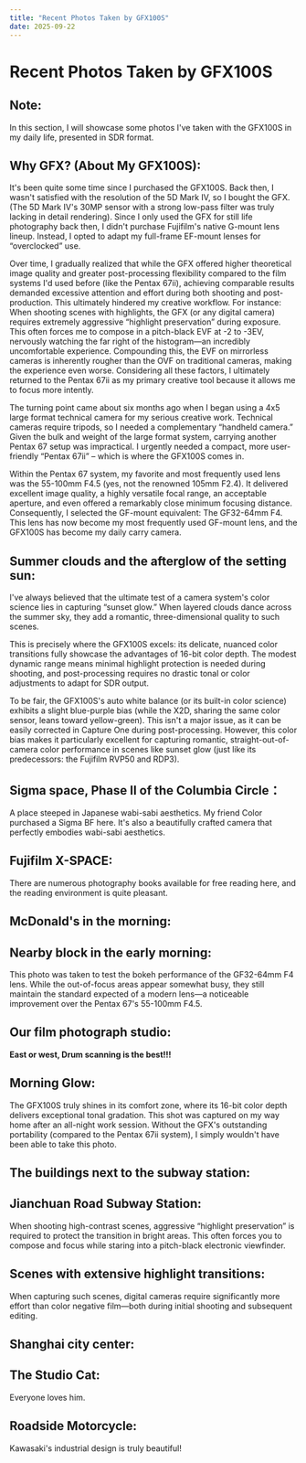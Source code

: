 ```yaml
---
title: "Recent Photos Taken by GFX100S"
date: 2025-09-22
---
```


# Recent Photos Taken by GFX100S



## Note:
In this section, I will showcase some photos I've taken with the GFX100S in my daily life, presented in SDR format.  

## Why GFX? (About My GFX100S):
It's been quite some time since I purchased the GFX100S. Back then, I wasn't satisfied with the resolution of the 5D Mark IV, so I bought the GFX. (The 5D Mark IV's 30MP sensor with a strong low-pass filter was truly lacking in detail rendering). Since I only used the GFX for still life photography back then, I didn't purchase Fujifilm's native G-mount lens lineup. Instead, I opted to adapt my full-frame EF-mount lenses for “overclocked” use.  

Over time, I gradually realized that while the GFX offered higher theoretical image quality and greater post-processing flexibility compared to the film systems I'd used before (like the Pentax 67ii), achieving comparable results demanded excessive attention and effort during both shooting and post-production. This ultimately hindered my creative workflow. For instance: When shooting scenes with highlights, the GFX (or any digital camera) requires extremely aggressive “highlight preservation” during exposure. This often forces me to compose in a pitch-black EVF at -2 to -3EV, nervously watching the far right of the histogram—an incredibly uncomfortable experience. Compounding this, the EVF on mirrorless cameras is inherently rougher than the OVF on traditional cameras, making the experience even worse. Considering all these factors, I ultimately returned to the Pentax 67ii as my primary creative tool because it allows me to focus more intently.  

The turning point came about six months ago when I began using a 4x5 large format technical camera for my serious creative work. Technical cameras require tripods, so I needed a complementary “handheld camera.” Given the bulk and weight of the large format system, carrying another Pentax 67 setup was impractical. I urgently needed a compact, more user-friendly “Pentax 67ii” – which is where the GFX100S comes in.  

Within the Pentax 67 system, my favorite and most frequently used lens was the 55-100mm F4.5 (yes, not the renowned 105mm F2.4). It delivered excellent image quality, a highly versatile focal range, an acceptable aperture, and even offered a remarkably close minimum focusing distance. Consequently, I selected the GF-mount equivalent: The GF32-64mm F4. This lens has now become my most frequently used GF-mount lens, and the GFX100S has become my daily carry camera.  



## Summer clouds and the afterglow of the setting sun:
I've always believed that the ultimate test of a camera system's color science lies in capturing “sunset glow.” When layered clouds dance across the summer sky, they add a romantic, three-dimensional quality to such scenes.  

This is precisely where the GFX100S excels: its delicate, nuanced color transitions fully showcase the advantages of 16-bit color depth. The modest dynamic range means minimal highlight protection is needed during shooting, and post-processing requires no drastic tonal or color adjustments to adapt for SDR output.  

To be fair, the GFX100S's auto white balance (or its built-in color science) exhibits a slight blue-purple bias (while the X2D, sharing the same color sensor, leans toward yellow-green). This isn't a major issue, as it can be easily corrected in Capture One during post-processing. However, this color bias makes it particularly excellent for capturing romantic, straight-out-of-camera color performance in scenes like sunset glow (just like its predecessors: the Fujifilm RVP50 and RDP3).  

<Photo src={_DSF6994} lqip={_DSF6994LQ} json={_DSF6994JSON} />
<Photo src={_DSF7025} lqip={_DSF7025LQ} json={_DSF7025JSON} />

## Sigma space, Phase II of the Columbia Circle：
A place steeped in Japanese wabi-sabi aesthetics. My friend Color purchased a Sigma BF here. It's also a beautifully crafted camera that perfectly embodies wabi-sabi aesthetics.  

<Photo src={_DSF7539} lqip={_DSF7539LQ} json={_DSF7539JSON} />
<Photo src={_DSF7046} lqip={_DSF7046LQ} json={_DSF7046JSON} />
<Photo src={_DSF7048} lqip={_DSF7048LQ} json={_DSF7048JSON} />
<Photo src={_DSF7067} lqip={_DSF7067LQ} json={_DSF7067JSON} />
<Photo src={_DSF7071} lqip={_DSF7071LQ} json={_DSF7071JSON} />
<Photo src={_DSF7076} lqip={_DSF7076LQ} json={_DSF7076JSON} />

## Fujifilm X-SPACE:
There are numerous photography books available for free reading here, and the reading environment is quite pleasant.  

<Photo src={_DSF7088} lqip={_DSF7088LQ} json={_DSF7088JSON} />

## McDonald's in the morning:
<Photo src={_DSF7166} lqip={_DSF7166LQ} json={_DSF7166JSON} />

## Nearby block in the early morning:
This photo was taken to test the bokeh performance of the GF32-64mm F4 lens. While the out-of-focus areas appear somewhat busy, they still maintain the standard expected of a modern lens—a noticeable improvement over the Pentax 67's 55-100mm F4.5.  

<Photo src={_DSF7183} lqip={_DSF7183LQ} json={_DSF7183JSON} />
<Photo src={_DSF7195} lqip={_DSF7195LQ} json={_DSF7195JSON} />

## Our film photograph studio:
**East or west, Drum scanning is the best!!!**  

<Photo src={_DSF7225} lqip={_DSF7225LQ} json={_DSF7225JSON} />
<Photo src={_DSF7233} lqip={_DSF7233LQ} json={_DSF7233JSON} />
<Photo src={_DSF7237} lqip={_DSF7237LQ} json={_DSF7237JSON} />
<Photo src={_DSF7242} lqip={_DSF7242LQ} json={_DSF7242JSON} />
<Photo src={_DSF7252} lqip={_DSF7252LQ} json={_DSF7252JSON} />
<Photo src={_DSF7254} lqip={_DSF7254LQ} json={_DSF7254JSON} />

## Morning Glow:
The GFX100S truly shines in its comfort zone, where its 16-bit color depth delivers exceptional tonal gradation. This shot was captured on my way home after an all-night work session. Without the GFX's outstanding portability (compared to the Pentax 67ii system), I simply wouldn't have been able to take this photo.  

<Photo src={_DSF7277} lqip={_DSF7277LQ} json={_DSF7277JSON} />

## The buildings next to the subway station:
<Photo src={_DSF7294} lqip={_DSF7294LQ} json={_DSF7294JSON} />

## Jianchuan Road Subway Station:
When shooting high-contrast scenes, aggressive “highlight preservation” is required to protect the transition in bright areas. This often forces you to compose and focus while staring into a pitch-black electronic viewfinder.  

<Photo src={_DSF7461} lqip={_DSF7461LQ} json={_DSF7461JSON} />
<Photo src={_DSF7465} lqip={_DSF7465LQ} json={_DSF7465JSON} />

## Scenes with extensive highlight transitions:
When capturing such scenes, digital cameras require significantly more effort than color negative film—both during initial shooting and subsequent editing.  

<Photo src={_DSF7440} lqip={_DSF7440LQ} json={_DSF7440JSON} />
<Photo src={_DSF7442} lqip={_DSF7442LQ} json={_DSF7442JSON} />
<Photo src={_DSF7449} lqip={_DSF7449LQ} json={_DSF7449JSON} />
<Photo src={_DSF7459} lqip={_DSF7459LQ} json={_DSF7459JSON} />

## Shanghai city center:
<Photo src={_DSF7315} lqip={_DSF7315LQ} json={_DSF7315JSON} />
<Photo src={_DSF7317} lqip={_DSF7317LQ} json={_DSF7317JSON} />
<Photo src={_DSF7329} lqip={_DSF7329LQ} json={_DSF7329JSON} />
<Photo src={_DSF7469} lqip={_DSF7469LQ} json={_DSF7469JSON} />
<Photo src={_DSF7470} lqip={_DSF7470LQ} json={_DSF7470JSON} />
<Photo src={_DSF7486} lqip={_DSF7486LQ} json={_DSF7486JSON} />
<Photo src={_DSF7499} lqip={_DSF7499LQ} json={_DSF7499JSON} />
<Photo src={_DSF7519} lqip={_DSF7519LQ} json={_DSF7519JSON} />

## The Studio Cat:
Everyone loves him.  

<Photo src={_DSF7403} lqip={_DSF7403LQ} json={_DSF7403JSON} />
<Photo src={_DSF7421} lqip={_DSF7421LQ} json={_DSF7421JSON} />

## Roadside Motorcycle:
Kawasaki's industrial design is truly beautiful!  

<Photo src={_DSF7436} lqip={_DSF7436LQ} json={_DSF7436JSON} />

